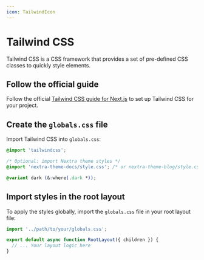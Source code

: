 ```yaml
---
icon: TailwindIcon
---
```



# Tailwind CSS

Tailwind CSS is a CSS framework that provides a set of pre-defined CSS classes
to quickly style elements.

<Steps>

## Follow the official guide

Follow the official
[Tailwind CSS guide for Next.js](https://tailwindcss.com/docs/guides/nextjs) to
set up Tailwind CSS for your project.

## Create the `globals.css` file

Import Tailwind CSS into `globals.css`:

```css filename="globals.css"
@import 'tailwindcss';

/* Optional: import Nextra theme styles */
@import 'nextra-theme-docs/style.css'; /* or nextra-theme-blog/style.css */

@variant dark (&:where(.dark *));
```

## Import styles in the root layout

To apply the styles globally, import the `globals.css` file in your root layout
file:

```jsx filename="app/layout.jsx"
import '../path/to/your/globals.css';

export default async function RootLayout({ children }) {
  // ... Your layout logic here
}
```

</Steps>
